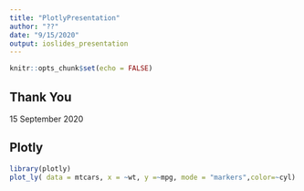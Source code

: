 ```yaml
---
title: "PlotlyPresentation"
author: "??"
date: "9/15/2020"
output: ioslides_presentation
---
```


```r
knitr::opts_chunk$set(echo = FALSE)
```

## Thank You

15 September 2020

## Plotly 

```r
library(plotly)
plot_ly( data = mtcars, x = ~wt, y =~mpg, mode = "markers",color=~cyl)
```


